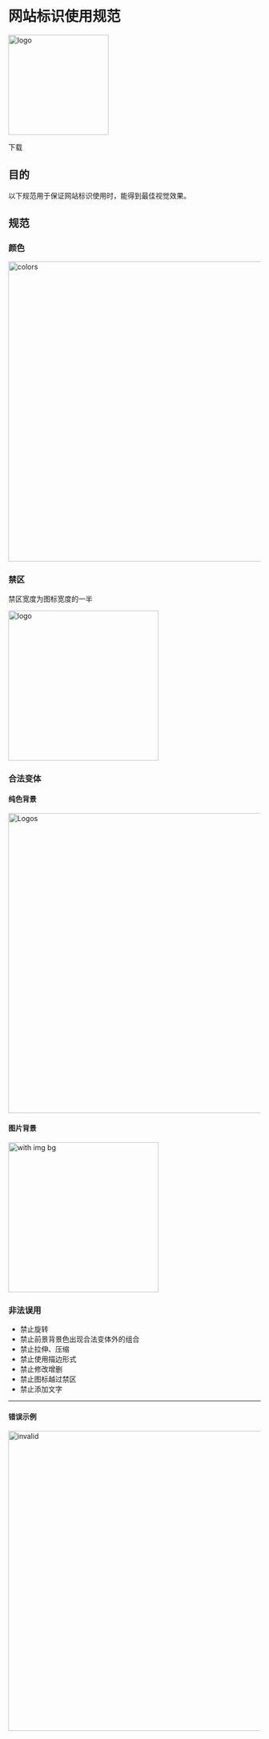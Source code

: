 
# 网站标识使用规范

<img
  src="https://user-images.githubusercontent.com/11043540/138445568-7889029c-0d48-466f-aa3e-1b12d8549467.png"
  width="200"
  alt="logo"
/>

<Link
  external
  to="https://zjh-im-res.oss-cn-shenzhen.aliyuncs.com/zip/bbki.ng.logos.zip"
>下载</Link>

## 目的

以下规范用于保证网站标识使用时，能得到最佳视觉效果。

## 规范

### 颜色

<img
  width="600"
  alt="colors"
  src="https://user-images.githubusercontent.com/11043540/138452715-077307f2-ff26-47db-8ba4-4971b150f039.png"
/>

### 禁区

禁区宽度为图标宽度的一半

<img
  src="https://user-images.githubusercontent.com/11043540/138403834-995a28d5-8fbb-4ec5-80cf-d00632a66bb6.png"
  width="300"
  alt="logo"
/>

### 合法变体

#### 纯色背景

<img
  width="600"
  alt="Logos"
  src="https://user-images.githubusercontent.com/11043540/138450539-967a3c69-cb55-4481-9e00-14de7c319486.png"
/>
#### 图片背景
<img
  width="300"
  alt="with img bg"
  src="https://user-images.githubusercontent.com/11043540/138458744-364385f6-59e4-456a-85c0-79c302db8de5.png"
/>

### 非法误用

- 禁止旋转
- 禁止前景背景色出现合法变体外的组合
- 禁止拉伸、压缩
- 禁止使用描边形式
- 禁止修改增删
- 禁止图标越过禁区
- 禁止添加文字

---

#### <div className={TextColors.RED}>错误示例</div>

<img
  width="600"
  alt="invalid"
  src="https://user-images.githubusercontent.com/11043540/138461363-cb76800d-85b9-4926-b1ec-d4341a47faca.png"
/>

